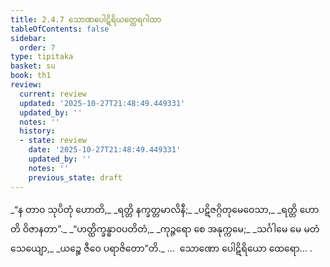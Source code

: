 ```yaml
---
title: 2.4.7 သောဏပေါဋိရိယတ္ထေရဂါထာ
tableOfContents: false
sidebar:
  order: 7
type: tipitaka
basket: su
book: th1
review:
  current: review
  updated: '2025-10-27T21:48:49.449331'
  updated_by: ''
  notes: ''
  history:
  - state: review
    date: '2025-10-27T21:48:49.449331'
    updated_by: ''
    notes: ''
    previous_state: draft
---
```



<ReviewStatus review={frontmatter.review} showDetails={true} />

<HypothesisAnnotation frontmatter={frontmatter} />

<DynamicBreadcrumb />

<Division number="193" book="th1" e="ch" v="19" p="257">

<Paragraph number="388" type="verses" book="th1">
_“န တာဝ သုပိတုံ ဟောတိ,_  
_ရတ္တိ နက္ခတ္တမာလိနီ;_  
_ပဋိဇဂ္ဂိတုမေဝေသာ,_  
_ရတ္တိ ဟောတိ ဝိဇာနတာ”._  

</Paragraph>

</Division>
<Division number="194" book="th1" e="ch" v="19" p="257">

<Paragraph number="389" type="verses" book="th1">
_“ဟတ္ထိက္ခန္ဓာဝပတိတံ,_  
_ကုဉ္ဇရော စေ အနုက္ကမေ;_  
_သင်္ဂါမေ မေ မတံ သေယျော,_  
_ယဉ္စေ ဇီဝေ ပရာဇိတော”တိ._  


</Paragraph>
</Division>

<Paragraph number="390" type="center" book="th1">
…  သောဏော ပေါဋိရိယော ထေရော… .
</Paragraph>